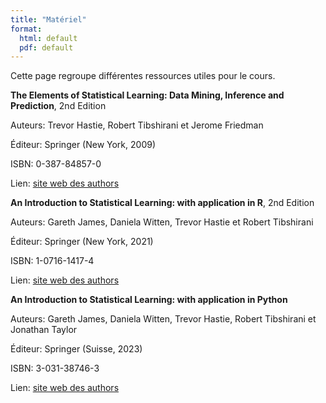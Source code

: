 ```yaml
---
title: "Matériel"
format: 
  html: default
  pdf: default
---
```


Cette page regroupe différentes ressources utiles pour le cours.


**The Elements of Statistical Learning: Data Mining, Inference and Prediction**, 2nd Edition

Auteurs: Trevor Hastie, Robert Tibshirani et Jerome Friedman

Éditeur: Springer (New York, 2009)

ISBN: 0-387-84857-0

Lien: [site web des authors](https://hastie.su.domains/ElemStatLearn/)


**An Introduction to Statistical Learning: with application in R**, 2nd Edition

Auteurs: Gareth James, Daniela Witten, Trevor Hastie et Robert Tibshirani 

Éditeur: Springer (New York, 2021)

ISBN: 1-0716-1417-4

Lien: [site web des authors](https://www.statlearning.com)


**An Introduction to Statistical Learning: with application in Python**

Auteurs:  Gareth James, Daniela Witten, Trevor Hastie, Robert Tibshirani et Jonathan Taylor

Éditeur: Springer (Suisse, 2023)

ISBN: 3-031-38746-3

Lien: [site web des authors](https://www.statlearning.com)


